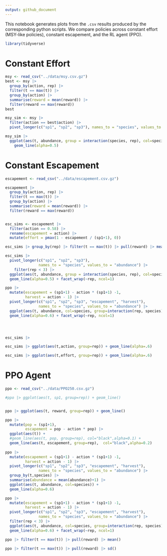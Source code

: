 ```yaml
---
output: github_document
---
```


This notebook generates plots from the `.csv` results produced by the corresponding python scripts.  We compare policies across constant effort (MSY-like policies), constant escapement, and the RL agent (PPO).


```r
library(tidyverse)
```


# Constant Effort

```r
msy <- read_csv("../data/msy.csv.gz")
best <- msy |> 
  group_by(action, rep) |>
  filter(t == max(t)) |> 
  group_by(action) |>
  summarise(reward = mean(reward)) |> 
  filter(reward == max(reward))
best
```

```r
msy_sim <- msy |>
  filter(action == best$action) |> 
  pivot_longer(c("sp1", "sp2", "sp3"), names_to = "species", values_to = "abundance")

msy_sim |>
  ggplot(aes(t, abundance, group = interaction(species, rep), col=species)) + 
    geom_line(alpha=0.5)

```

# Constant Escapement

```r
escapement <- read_csv("../data/escapement.csv.gz")

escapement |> 
  group_by(action, rep) |>
  filter(t == max(t)) |> 
  group_by(action) |>
  summarise(reward = mean(reward)) |> 
  filter(reward == max(reward))


esc_sims <- escapement |> 
  filter(action == 0.58) |>
  rename(escapement = action) |>
  mutate(effort = pmax(1 - escapement / (sp1+1), 0))

esc_sims |> group_by(rep) |> filter(t == max(t)) |> pull(reward) |> mean()
```

```r
esc_sims |>
  pivot_longer(c("sp1", "sp2", "sp3"),
               names_to = "species", values_to = "abundance") |>
    filter(rep < 3) |>
  ggplot(aes(t, abundance, group = interaction(species, rep), col=species)) +
  geom_line(alpha=0.5) + facet_wrap(~rep, ncol=1)
```


```r
ppo |> 
  mutate(escapement = (sp1+1) - action * (sp1+1) -1,
         harvest = action - 1) |>
  pivot_longer(c("sp1", "sp2", "sp3", "escapement", "harvest"),
               names_to = "species", values_to = "abundance") |>
  ggplot(aes(t, abundance, col=species, group=interaction(rep, species))) +
  geom_line(alpha=0.6) + facet_wrap(~rep, ncol=1)




esc_sims |>

esc_sims |> ggplot(aes(t,action, group=rep)) + geom_line(alpha=.6)

esc_sims |> ggplot(aes(t,effort, group=rep)) + geom_line(alpha=.6)
```


# PPO Agent


```r
ppo <- read_csv("../data/PPO250.csv.gz")

```

```r
#ppo |> ggplot(aes(t, sp1, group=rep)) + geom_line() 


ppo |> ggplot(aes(t, reward, group=rep)) + geom_line() 

ppo |> 
  mutate(pop = (sp1+1), 
         escapement = pop - action * pop) |> 
  ggplot(aes(t)) +
  #geom_line(aes(t, pop, group=rep), col="black",alpha=0.1) +
  geom_line(aes(t, escapement, group=rep),  col="black",alpha=0.2)
 
ppo |> 
  mutate(escapement = (sp1+1) - action * (sp1+1) -1,
         harvest = action - 1) |>
  pivot_longer(c("sp1", "sp2", "sp3", "escapement", "harvest"),
               names_to = "species", values_to = "abundance") |>
  group_by(t,species) |>
  summarise(abundance = mean(abundance)+1) |>
  ggplot(aes(t, abundance, col=species)) +
  geom_line(alpha=0.6)

```


```r
ppo |> 
  mutate(escapement = (sp1+1) - action * (sp1+1) -1,
         harvest = action - 1) |>
  pivot_longer(c("sp1", "sp2", "sp3", "escapement", "harvest"),
               names_to = "species", values_to = "abundance") |>
  filter(rep < 3) |>
  ggplot(aes(t, abundance, col=species, group=interaction(rep, species))) +
  geom_line(alpha=0.6) + facet_wrap(~rep, ncol=1)
```



```r
ppo |> filter(t == max(t)) |> pull(reward) |> mean()

ppo |> filter(t == max(t)) |> pull(reward) |> sd()

```


